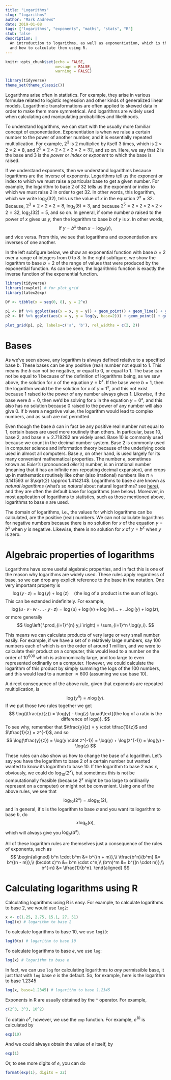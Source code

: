 ```yaml
---
title: "Logarithms"
slug: "logarithms"
author: "Mark Andrews"
date: 2019-01-08
tags: ["logarithms", "exponents", "maths", "stats", "R"]
stub: false
description: |
  An introduction to logarithms, as well as exponentiation, which is the inverse of a logarithmic function, and their algebraic properties, 
  and how to calculate them using R.
---
```


```r
knitr::opts_chunk$set(echo = FALSE,
                      message = FALSE,
                      warning = FALSE)
```

```r
library(tidyverse)
theme_set(theme_classic())
```


Logarithms arise often in statistics. 
For example, they arise in various formulae related to logistic regression and other kinds of generalized linear models. 
Logarithmic transformations are often applied to skewed data in order to make them more symmetrical.
And logarithms are widely used when calculating and manipulating probabilities and likelihoods.

To understand logarithms, we can start with the usually more familiar concept of exponentiation.
Exponentiation is when we raise a certain number to the power of another number, and it is essentially repeated multiplication. 
For example, $2^3$ is $2$ multiplied by itself $3$ times, which is $2 \times 2 \times 2 = 8$, and
$2^5 = 2 \times 2 \times 2 \times 2 \times 2 = 32$, and so on. 
Here, we say that $2$ is the base and $3$ is the *power* or *index* or *exponent* to which the base is raised.

If we understand exponents, then we understand logarithms because logarithms are the inverse of exponents. 
Logarithms tell us the exponent or index to which we must raise a particular base to get a given number.
For example, the logarithm to base $2$ of $32$ tells us the exponent or index to which we must raise $2$ in order to get $32$.
In other words, this logarithm, which we write $\log_2(32)$, tells us the value of $x$ in the equation $2^x = 32$. 
Because, $2^3 = 2 \times 2 \times 2 = 8$, $\log_2(8) = 3$, and because $2^5 = 2 \times 2 \times 2 \times 2 \times 2 = 32$,
$\log_2(32) = 5$, and so on.
In general, if some number $b$ raised to the power of $x$ gives us $y$, then the logarithm to base $b$ of $y$ is $x$.
In other words,
$$
\text{if }y = b^x 
\text{ then }
x = \log_{b}(y),
$$
and vice versa.
From this, we see that logarithms and exponentiation are inverses of one another. 

In the left subfigure below, we show an exponential function with base $b=2$ over a range of integers from $0$ to $8$. 
In the right subfigure, we show the logarithm to base $b=2$ of the range of values that were produced by the exponential function. 
As can be seen, the logarithmic function is exactly the inverse function of the exponential function.


<!-- ```{r} -->
<!-- fig_1_caption <- 'Exponential and logarithmic functions. a) A plot of the function $y = 2^x$ over the integers from 0 to 8. b) A plot of the logarithm to base $2$ of the $y$ values from the exponential function. -->
<!-- ' -->
<!-- ``` -->


```r
library(tidyverse)
library(cowplot) # for plot_grid
library(latex2exp)

Df <- tibble(x = seq(0, 8), y = 2^x)

p1 <- Df %>% ggplot(aes(x = x, y = y)) + geom_point() + geom_line() + ylab(TeX('$y = 2^x$'))  
p2 <- Df %>% ggplot(aes(x = y, y = log(y, base=2))) + geom_point() + geom_line() + ylab(TeX('$x = \\log_2(y)$'))  

plot_grid(p1, p2, labels=c('a', 'b'), rel_widths = c(2, 2))

```

# Bases

As we've seen above, any logarithm is always defined relative to a specified base $b$. 
These bases can be any positive (real) number not equal to 1. 
This means the $b$ can not be negative, or equal to 0, or equal to 1. 
The base can not be equal to $1$ because of the definition of logarithms being, as we saw above, 
the solution for $x$ of the equation $y = b^x$. 
If the base were $b=1$, then the logarithm would be 
the solution for $x$ of $y = 1^x$, and this not exist because $1$ raised to the power of any number always gives $1$.
Likewise, if the base were $b=0$, then we'd be solving for $x$ in the equation $y = 0^x$, 
and this also has no solution because $0$ raised to the power of any number will also give 0. 
If $b$ were a negative value, the logarithm would lead to complex numbers, and as such are not permitted.

Even though the base $b$ can in fact be any positive real number not equal to 1, certain bases
are used more routinely than others. In particular, base $10$, base $2$, and base $e \approx 2.718282$ are widely used. 
Base $10$ is commonly used because we count in the decimal number system.
Base $2$ is commonly used in computer science and information theory because of the underlying code used in almost all computers.
Base $e$, on other hand, is used largely for its many convenient mathematical properties.
The number $e$, sometimes known as *Euler's* (pronounced *oiler's*) number, is an irrational number (meaning that it has an infinite non-repeating decimal expansion), and crops up in mathematics routinely like other (also irrational) numbers like $\pi \approx 3.141593$ or $\sqrt{2} \approx 1.414214$.
Logarithms to base $e$ are known as *natural logarithms* (what's so *natural* about natural logarithms? see [here](https://math.stackexchange.com/questions/797/whats-so-natural-about-the-base-of-natural-logarithms)), and they are
often the default base for logarithms (see below). 
Moreover, in most application of logarithms to statistics, such as those mentioned above, logarithms to base $e$ are used. 

The domain of logarithms, i.e., the values for which logarithms can be calculated, are the positive (real) numbers. 
We can not calculate logarithms for negative numbers because there is no solution for $x$ of the equation $y = b^x$ when $y$ is negative. 
Likewise, there is no solution for $x$ of $y = b^x$ when $y$ is zero.

# Algebraic properties of logarithms

Logarithms have some useful algebraic properties, and in fact this is one of the reason why logarithms are widely used.
These rules apply regardless of base, so we can drop any explicit reference to the base in the notation.
One very important property is
$$
\log(y\cdot z) = \log(y) + \log(z) \quad\text{(the log of a product is the sum of logs)}.
$$
This can be extended indefinitely. For example, 
$$
\log(u \cdot v \cdot w \cdot \ldots \cdot y \cdot z) = \log(u) + \log(v) + \log(w) \ldots + \ldots \log(y) + \log(z),
$$
or more generally
$$
\log\left( \prod_{i=1}^{n} y_i \right) = \sum_{i=1}^n \log(y_i).
$$

This means we can calculate products of very large or very small number easily. 
For example, if we have a set of $n$ relatively large numbers, say 100 numbers each of which is on the order of around 1 million, and we were to calculate their product on a computer, this would lead to a number on the order of $10^{600}$ which is astronomically large, and too large to even represented ordinarily on a computer. 
However, we could calculate the logarithm of this product by simply summing the logs of the 100 numbers, and this would lead to a number $\approx 600$ (assuming we use base 10). 

A direct consequence of the above rule, given that exponents are repeated multiplication, is 
$$
\log(y^n) = n \log(y).
$$
If we put those two rules together we get 
$$
\log(\tfrac{y}{z}) = \log(y) - \log(z) \quad\text{(the log of a ratio is the difference of logs)}.
$$
To see why, remember that $\tfrac{y}{z} = y \cdot \tfrac{1}{z}$ and $\tfrac{1}{z} = z^{-1}$, and so
$$
\log(\tfrac{y}{z}) = \log(y \cdot z^{-1}) = \log(y) + \log(z^{-1}) = \log(y) - \log(z)
$$

These rules can also show us how to change the base of a logarithm.
Let's say you have the logarithm to base $2$ of a certain number but wanted wanted to know its logarithm to base $10$. 
If the logarithm to base $2$ was $x$, obviously, we could do $\log_{10}(2^x)$, but sometimes this is not be computationally feasible (because $2^x$ might be too large to ordinarily represent on a computer) or might not be convenient.
Using one of the above rules, we see that
$$
\log_{10}(2^x) = x \log_{10}(2),
$$
and in general, if $x$ is the logarithm to base $a$ and you want its logarithm to base $b$, do
$$
x \log_{b}(a),
$$
which will always give you $\log_b(a^x)$.

All of these logarithm rules are themselves just a consequence of the rules of exponents, such as 
$$
\begin{aligned}
b^n \cdot b^m &= b^{(n + m)},\\
\tfrac{b^n}{b^m} &= b^{(n - m)},\\
(b\cdot c)^n &= b^n \cdot c^n,\\
(b^n)^m &= b^{(n \cdot m)},\\
b^{-n} &= \tfrac{1}{b^n}.
\end{aligned}
$$

# Calculating logarithms using R

Calculating logarithms using R is easy.
For example, to calculate logarithms to base 2, we would use `log2`:
```r
x <- c(1.25, 2.75, 15.1, 27, 51)
log2(x) # logarithm to base 2
```
To calculate logarithms to base 10, we use `log10`:
```r
log10(x) # logarithm to base 10
```
To calculate logarithms to base $e$, we use `log`:
```r
log(x) # logarithm to base e
```
In fact, we can use `log` for calculating logarithms to *any* permissible base, it just that with `log` base $e$ is the default. 
So, for example, here is the logarithm to base $1.2345$
```r
log(x, base=1.2345) # logarithm to base 1.2345
```

Exponents in R are usually obtained by the `^` operator. For example,
```r
c(2^3, 3^3, 10^2)
```
To obtain $e^x$, however, we use the `exp` function. For example, $e^{10}$ is calculated by
```r
exp(10)
```
And we could always obtain the value of $e$ itself, by
```r
exp(1)
```
Or, to see more digits of $e$, you can do
```r
format(exp(1), digits = 22)
```



